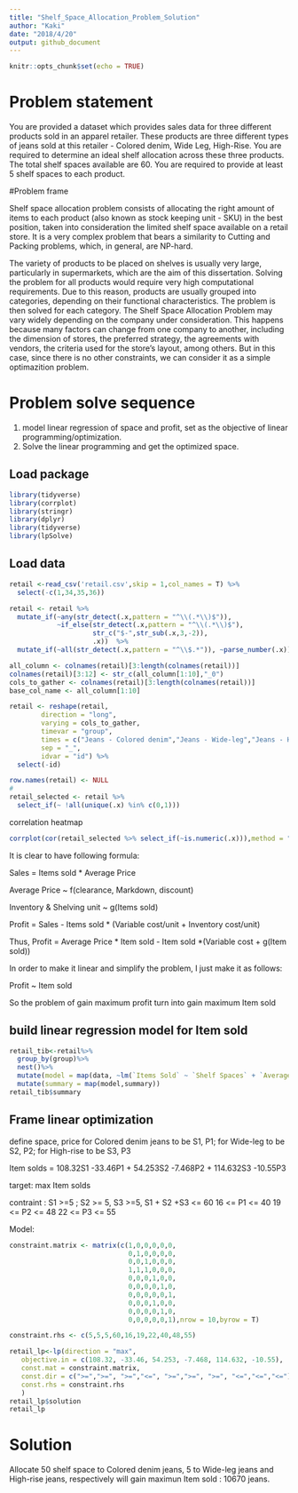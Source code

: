```yaml
---
title: "Shelf_Space_Allocation_Problem_Solution"
author: "Kaki"
date: "2018/4/20"
output: github_document
---
```


```r
knitr::opts_chunk$set(echo = TRUE)
```


# Problem statement
You are provided a dataset which provides sales data for three different products sold in an apparel retailer. These products are three different types of jeans sold at this retailer - Colored denim, Wide Leg, High-Rise.
You are required to determine an ideal shelf allocation across these three products. The total shelf spaces available are 60. You are required to provide at least 5 shelf spaces to each product. 

#Problem frame

Shelf space allocation problem consists of allocating the right amount of items to each product (also known as stock keeping unit - SKU) in the best position, taken into consideration the limited shelf space available on a retail store. It is a very complex problem that bears a similarity to Cutting and Packing problems, which, in general, are NP-hard.

The variety of products to be placed on shelves is usually very large, particularly in supermarkets, which are the aim of this dissertation. Solving the problem for all products would require very high computational requirements. Due to this reason, products are usually grouped into categories, depending on their functional characteristics. The problem is then solved for each category.
The Shelf Space Allocation Problem may vary widely depending on the company under consideration. This happens because many factors can change from one company to another, including the dimension of stores, the preferred strategy, the agreements with vendors, the criteria used for the store’s layout, among others. But in this case, since there is no other constraints, we can consider it as a simple optimazition problem. 

# Problem solve sequence

1. model linear regression of space and profit, set as the objective of linear programming/optimization.
2. Solve the linear programming and get the optimized space.

## Load package
```r
library(tidyverse)
library(corrplot)
library(stringr)
library(dplyr)
library(tidyverse)
library(lpSolve)
```

## Load data
```r
retail <-read_csv('retail.csv',skip = 1,col_names = T) %>%
  select(-c(1,34,35,36))

retail <- retail %>%
  mutate_if(~any(str_detect(.x,pattern = "^\\(.*\\)$")),
            ~if_else(str_detect(.x,pattern = "^\\(.*\\)$"),
                     str_c("$-",str_sub(.x,3,-2)),
                     .x))  %>% 
  mutate_if(~all(str_detect(.x,pattern = "^\\$.*")), ~parse_number(.x))

all_column <- colnames(retail)[3:length(colnames(retail))]
colnames(retail)[3:12] <- str_c(all_column[1:10],"_0")
cols_to_gather <- colnames(retail)[3:length(colnames(retail))]
base_col_name <- all_column[1:10]

retail <- reshape(retail,
        direction = "long",
        varying = cols_to_gather,
        timevar = "group",
        times = c("Jeans - Colored denim","Jeans - Wide-leg","Jeans - High-rise"),
        sep = "_",
        idvar = "id") %>%
  select(-id)

row.names(retail) <- NULL
#
retail_selected <- retail %>%
  select_if(~ !all(unique(.x) %in% c(0,1)))
```

correlation heatmap
```r
corrplot(cor(retail_selected %>% select_if(~is.numeric(.x))),method = "number")
```

It is clear to have following formula:

Sales = Items sold * Average Price

Average Price ~ f(clearance, Markdown, discount)

Inventory & Shelving unit ~ g(Items sold)

Profit = Sales - Items sold * (Variable cost/unit + Inventory cost/unit)

Thus, Profit = Average Price \* Item sold - Item sold \*(Variable cost + g(Item sold))

In order to make it linear and simplify the problem, I just make it as follows:

Profit ~ Item sold

So the problem of gain maximum profit turn into gain maximum Item sold

## build linear regression model for Item sold

```r
retail_tib<-retail%>%
  group_by(group)%>%
  nest()%>%
  mutate(model = map(data, ~lm(`Items Sold` ~ `Shelf Spaces` + `Average Price`+0,data = .x))) %>%
  mutate(summary = map(model,summary))
retail_tib$summary
```
## Frame linear optimization

define space, price for Colored denim jeans to be S1, P1; for Wide-leg to be S2, P2; for High-rise to be S3, P3

Item solds = 108.32S1 -33.46P1 + 54.253S2 -7.468P2 + 114.632S3 -10.55P3

target: max Item solds

contraint : S1 >=5 ; S2 >= 5, S3 >=5,
            S1 + S2 +S3 <= 60
            16 <= P1 <= 40
            19 <= P2 <= 48
            22 <= P3 <= 55
          
Model:

```r
constraint.matrix <- matrix(c(1,0,0,0,0,0,
                              0,1,0,0,0,0,
                              0,0,1,0,0,0,
                              1,1,1,0,0,0,
                              0,0,0,1,0,0,
                              0,0,0,0,1,0,
                              0,0,0,0,0,1,
                              0,0,0,1,0,0,
                              0,0,0,0,1,0,
                              0,0,0,0,0,1),nrow = 10,byrow = T)

constraint.rhs <- c(5,5,5,60,16,19,22,40,48,55)

retail_lp<-lp(direction = "max",
   objective.in = c(108.32, -33.46, 54.253, -7.468, 114.632, -10.55),
   const.mat = constraint.matrix,
   const.dir = c(">=",">=", ">=","<=", ">=",">=", ">=", "<=","<=","<="),
   const.rhs = constraint.rhs
   )
retail_lp$solution
retail_lp
```

# Solution 

Allocate 50 shelf space to Colored denim jeans, 5 to Wide-leg jeans and High-rise jeans, respectively will gain maximun Item sold : 10670 jeans. 


